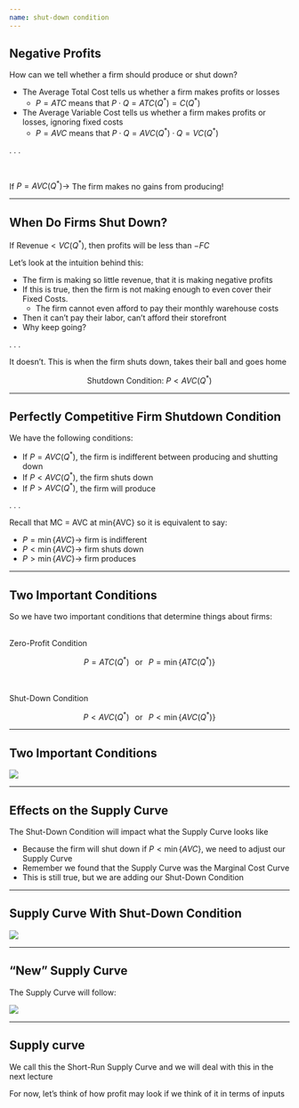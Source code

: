 ```yaml
---
name: shut-down condition
---
```


## Negative Profits

How can we tell whether a firm should produce or shut down?

::: {.incremental}
- The [Average Total Cost]{.hi} tells us whether a firm makes profits or losses
    - $P = ATC$ means that $P \cdot Q = ATC(Q^{*}) = C(Q^{*})$

- The [Average Variable Cost]{.hi} tells us whether a firm makes profits or losses, [ignoring fixed costs]{.hi}
    - $P = AVC$ means that $P \cdot Q = AVC(Q^{*}) \cdot Q = VC(Q^{*})$
:::

. . .

<br>

If $P = AVC(Q^{*}) \rightarrow$ [The firm makes no gains from producing!]{.hi}

---

## When Do Firms Shut Down? 

If $\text{Revenue} < VC(Q^{*})$, then profits will be less than $-FC$

Let's look at the intuition behind this:

::: {.incremental .small}
- The firm is making so little revenue, that it is making negative profits
- If this is true, then the firm is not making enough to even cover their [Fixed Costs]{.hi}. 
    - The firm cannot even afford to pay their monthly warehouse costs
- Then it can't pay their labor, can't afford their storefront
- Why keep going?
::: 

. . .

[It doesn't. This is when the firm shuts down, takes their ball and goes home]{.hi .align-center}

$$
    \text{Shutdown Condition: } P < AVC(Q^{*})
$$

---

## Perfectly Competitive Firm Shutdown Condition

We have the following conditions:

::: {.incremental}
- If $P = AVC(Q^{*})$, the [firm is indifferent between producing and shutting down]{.hi}
- If $P < AVC(Q^{*})$, the [firm shuts down]{.hi}
- If $P > AVC(Q^{*})$, the [firm will produce]{.hi}
:::

. . .

Recall that [MC = AVC at min{AVC}]{.hi} so it is equivalent to say:

::: {.fragment}
- $P = \min\{AVC\} \rightarrow$ [firm is indifferent]{.hi}
- $P < \min\{AVC\} \rightarrow$ [firm shuts down]{.hi}
- $P > \min\{AVC\} \rightarrow$ [firm produces]{.hi}
:::

---

## Two Important Conditions

So we have two important conditions that determine things about firms:

<br>
[Zero-Profit Condition]{.hi .align-center}

::: {.fragment}
$$
    P = ATC(Q^{*}) \;\;\; \text{or} \;\;\; P = \min\{ATC(Q^{*}) \}
$$
:::

<br>    
[Shut-Down Condition]{.hi .align-center}

::: {.fragment}
$$
    P < AVC(Q^{*}) \;\;\; \text{or} \;\;\; P < \min\{AVC(Q^{*}) \}
$$
:::

---

## Two Important Conditions

![](images/zero-profit-plus-shutdown.png){fig-align="center"}

---

## Effects on the Supply Curve

The [Shut-Down Condition]{.hi} will impact what the [Supply Curve]{.hi} looks like

::: {.incremental}
- Because the firm will shut down if $P < \min\{AVC\}$, we need to adjust our [Supply Curve]{.hi}
- Remember we found that the [Supply Curve was the Marginal Cost Curve]{.hi}
- This is still true, but we are adding our [Shut-Down Condition]{.hi}
:::

---

## Supply Curve With Shut-Down Condition

![](images/new-supply-curve.png){fig-align="center"}

---

## "New" Supply Curve {.smaller}

The [Supply Curve]{.hi} will follow:

\begin{equation*}
\text{Supply Curve} = 
    \begin{cases}
        P = MC(Q^{*}) &\text{if} \;\;\; P \geq \min\{AVC(Q^{*})\} \\ \\
        Q = 0 &\text{if} \;\;\;  P < \min\{AVC(Q^{*})\} 
    \end{cases}
\end{equation*}

![](images/new-supply-curve.png){fig-align="center"}

---

## Supply curve

We call this the [Short-Run Supply Curve]{.hi} and we will deal with this in the next lecture

For now, let's think of how profit may look if we think of it in terms of inputs